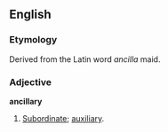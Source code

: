 ==English==
===Etymology===
Derived from the Latin word ''ancilla'' maid.

===Adjective===
'''ancillary'''
# [[Subordinate]]; [[auxiliary]].